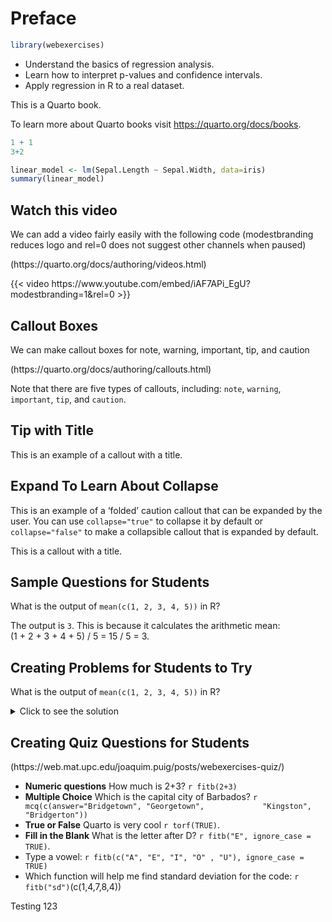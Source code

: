 # Preface {.unnumbered}

```r
library(webexercises)
```

<div class="learning-goals">

  - Understand the basics of regression analysis.
  - Learn how to interpret p-values and confidence intervals.
  - Apply regression in R to a real dataset.
</div>

This is a Quarto book.

To learn more about Quarto books visit <https://quarto.org/docs/books>.

```r
1 + 1
3+2
```

```r
linear_model <- lm(Sepal.Length ~ Sepal.Width, data=iris)
summary(linear_model)
```

## Watch this video

We can add a video fairly easily with the following code (modestbranding reduces logo and rel=0 does not suggest other channels when paused)

(https://quarto.org/docs/authoring/videos.html)

{{< video https://www.youtube.com/embed/iAF7APi_EgU?modestbranding=1&rel=0 >}}

## Callout Boxes

We can make callout boxes for note, warning, important, tip, and caution

(https://quarto.org/docs/authoring/callouts.html)

::: callout-note
Note that there are five types of callouts, including: `note`, `warning`, `important`, `tip`, and `caution`.
:::

::: callout-tip
## Tip with Title

This is an example of a callout with a title.
:::

::: {.callout-caution collapse="true"}
## Expand To Learn About Collapse

This is an example of a 'folded' caution callout that can be expanded by the user. You can use `collapse="true"` to collapse it by default or `collapse="false"` to make a collapsible callout that is expanded by default.
:::

::: {.callout-tip title="Tip with Title"}
This is a callout with a title.
:::

## Sample Questions for Students

::: {.callout-tip title="Try it Out"}
What is the output of `mean(c(1, 2, 3, 4, 5))` in R?

::: {.callout-note collapse="true" title="Solution" appearance="simple"}
The output is `3`. This is because it calculates the arithmetic mean:\
(1 + 2 + 3 + 4 + 5) / 5 = 15 / 5 = 3.
:::
:::

## Creating Problems for Students to Try

::: {.callout-tip title="Try it Out"}
What is the output of `mean(c(1, 2, 3, 4, 5))` in R?

<details>

<summary>Click to see the solution</summary>

The output is `3`. This is because it calculates the arithmetic mean:\
(1 + 2 + 3 + 4 + 5) / 5 = 15 / 5 = 3.

</details>
:::

## Creating Quiz Questions for Students

(https://web.mat.upc.edu/joaquim.puig/posts/webexercises-quiz/)

-   **Numeric questions** How much is 2+3? `r fitb(2+3)`
-   **Multiple Choice** Which is the capital city of Barbados? `r mcq(c(answer="Bridgetown", "Georgetown",             "Kingston", "Bridgerton"))`
-   **True or False** Quarto is very cool `r torf(TRUE)`.
-   **Fill in the Blank** What is the letter after D? `r fitb("E", ignore_case = TRUE)`.
-   Type a vowel: `r fitb(c("A", "E", "I", "O" , "U"), ignore_case = TRUE)`
-   Which function will help me find standard deviation for the code: `r fitb("sd")`(c(1,4,7,8,4))

Testing 123
